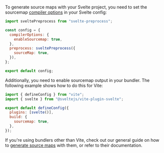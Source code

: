 To generate source maps with your Svelte project, you need to set the sourcemap [compiler options](https://svelte.dev/docs#compile-time-svelte-compile) in your Svelte config:

```JavaScript {filename:svelte.config.js}
import sveltePreprocess from "svelte-preprocess";

const config = {
  compilerOptions: {
    enableSourcemap: true,
  },
  preprocess: sveltePreprocess({
    sourceMap: true,
  }),
};

export default config;
```

Additionally, you need to enable sourcemap output in your bundler. The following example shows how to do this for Vite:

```JavaScript {filename:vite.config.js}
import { defineConfig } from "vite";
import { svelte } from "@sveltejs/vite-plugin-svelte";

export default defineConfig({
  plugins: [svelte()],
  build: {
    sourcemap: true,
  },
});
```

If you're using bundlers other than Vite, check out our general guide on how to [generate source maps](../../../../sourcemaps/generating) with them, or refer to their documentation.

